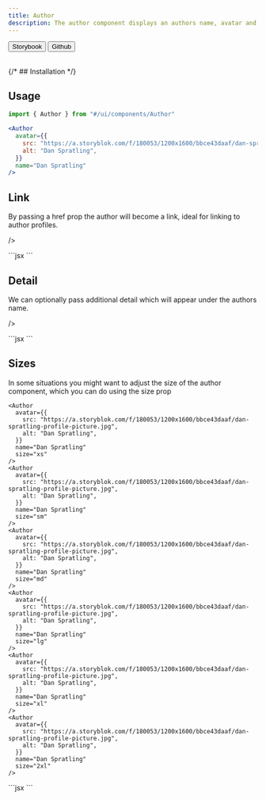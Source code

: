 ```yaml
---
title: Author
description: The author component displays an authors name, avatar and optional detail and links.
---
```



<div className="not-prose flex gap-2">
  <Button variant="outline" size="xs">
    Storybook
  </Button>
  <Button
    href="https://github.com/skyward-digital/sky-ui/tree/main/ui/components/Author"
    variant="outline"
    size="xs"
  >
    Github
  </Button>
</div>

<br />

<CodePreview>
  <Author
    avatar={{
      src: "https://a.storyblok.com/f/180053/1200x1600/bbce43daaf/dan-spratling-profile-picture.jpg",
      alt: "Dan Spratling",
    }}
    name="Dan Spratling"
  />
</CodePreview>

{/* ## Installation */}

## Usage

```jsx
import { Author } from "#/ui/components/Author"
```

```jsx
<Author
  avatar={{
    src: "https://a.storyblok.com/f/180053/1200x1600/bbce43daaf/dan-spratling-profile-picture.jpg",
    alt: "Dan Spratling",
  }}
  name="Dan Spratling"
/>
```

## Link

By passing a href prop the author will become a link, ideal for linking to author profiles.

<CodePreview client:load>
  <Author
    avatar={{
      src: "https://a.storyblok.com/f/180053/1200x1600/bbce43daaf/dan-spratling-profile-picture.jpg",
      alt: "Dan Spratling",
    }}
    name="Dan Spratling"
    href="#dan-spratling"

/>

  <div slot="code">
    ```jsx
    <Author
      avatar={{
        src: "https://a.storyblok.com/f/180053/1200x1600/bbce43daaf/dan-spratling-profile-picture.jpg",
        alt: "Dan Spratling",
      }}
      name="Dan Spratling"
      href="/team/dan-spratling"
    />
    ```
  </div>
</CodePreview>

## Detail

We can optionally pass additional detail which will appear under the authors name.

<CodePreview client:load>
  <Author
    avatar={{
      src: "https://a.storyblok.com/f/180053/1200x1600/bbce43daaf/dan-spratling-profile-picture.jpg",
      alt: "Dan Spratling",
    }}
    name="Dan Spratling"
    detail="Founder of Skyward Digital"

/>

  <div slot="code">
    ```jsx
    <Author
      avatar={{
        src: "https://a.storyblok.com/f/180053/1200x1600/bbce43daaf/dan-spratling-profile-picture.jpg",
        alt: "Dan Spratling",
      }}
      name="Dan Spratling"
      detail="Founder of Skyward Digital"
    />
    ```
  </div>
</CodePreview>

## Sizes

In some situations you might want to adjust the size of the author component, which you can do using the size prop

<CodePreview client:load>
  <div
    className="flex flex-col gap-4 justify-center items-center"

>

    <Author
      avatar={{
        src: "https://a.storyblok.com/f/180053/1200x1600/bbce43daaf/dan-spratling-profile-picture.jpg",
        alt: "Dan Spratling",
      }}
      name="Dan Spratling"
      size="xs"
    />
    <Author
      avatar={{
        src: "https://a.storyblok.com/f/180053/1200x1600/bbce43daaf/dan-spratling-profile-picture.jpg",
        alt: "Dan Spratling",
      }}
      name="Dan Spratling"
      size="sm"
    />
    <Author
      avatar={{
        src: "https://a.storyblok.com/f/180053/1200x1600/bbce43daaf/dan-spratling-profile-picture.jpg",
        alt: "Dan Spratling",
      }}
      name="Dan Spratling"
      size="md"
    />
    <Author
      avatar={{
        src: "https://a.storyblok.com/f/180053/1200x1600/bbce43daaf/dan-spratling-profile-picture.jpg",
        alt: "Dan Spratling",
      }}
      name="Dan Spratling"
      size="lg"
    />
    <Author
      avatar={{
        src: "https://a.storyblok.com/f/180053/1200x1600/bbce43daaf/dan-spratling-profile-picture.jpg",
        alt: "Dan Spratling",
      }}
      name="Dan Spratling"
      size="xl"
    />
    <Author
      avatar={{
        src: "https://a.storyblok.com/f/180053/1200x1600/bbce43daaf/dan-spratling-profile-picture.jpg",
        alt: "Dan Spratling",
      }}
      name="Dan Spratling"
      size="2xl"
    />

  </div>
  <div slot="code">
    ```jsx
    <Author
      avatar={{
        src: "https://a.storyblok.com/f/180053/1200x1600/bbce43daaf/dan-spratling-profile-picture.jpg",
        alt: "Dan Spratling",
      }}
      name="Dan Spratling"
      size="xs" // or sm, md, lg, xl, 2xl
    />
    ```
  </div>
</CodePreview>
